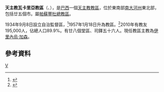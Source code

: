 {{Infobox Roman Catholic diocese
|name=瓦卡里亞
|jurisdiction=教區
|latin = Dioecesis Vaccariensis
|image =
|caption =
|location = [[巴西|巴西]]
|territory = [[南大河州|南大河州]]東北部
|population = 195,000
|rite = [[罗马礼|罗马礼]]
|patron =
|province = 帕蘇豐杜
|established = 1934年
|cathedral = [[聖母主教座堂_(瓦卡里亞)|聖母主教座堂]]
|co-cathedral =
|leadership = 主教
|website =
|patriarch=
|metropolitan =
|ordinary = 伊里內烏·加森
|coadjutor archbishop =
|coadjutor bishop =
|auxiliary =
|emeritus =
}}
'''天主教瓦卡里亞教區'''（{{lang-la|Dioecesis Vaccariensis}}、{{lang-pt|Diocese de Vacaria}}），是[[巴西|巴西]]一個[[天主教|天主教]][[教區|教區]]，位於東南部[[南大河州|南大河州]]東北部，包括廿五個市。屬[[天主教帕蘇豐杜總教區|帕蘇豐杜總教區]]。

1934年9月8日設立自治監督區，<ref>{{cite journal
|journal=[[宗座公報|宗座公報]]
|publisher=梵蒂岡出版社
|date=1935年
|volume=27
|title=''Dominici Gregis''
|page=356
|url=http://www.vatican.va/archive/aas/documents/AAS%2027%20%5B1935%5D%20-%20ocr.pdf
|access-date=2013-11-08
|archive-date=2018-10-05
|archive-url=https://web.archive.org/web/20181005211840/http://www.vatican.va/archive/aas/documents/AAS%2027%20%5B1935%5D%20-%20ocr.pdf
|dead-url=no
}}</ref>1957年1月18日升為教區。<ref>{{cite journal
|journal=[[宗座公報|宗座公報]]
|publisher=梵蒂岡出版社
|date=1957年
|volume=49
|title=''Qui vicaria potestate''
|page=393
|url=http://www.vatican.va/archive/aas/documents/AAS%2049%20%5B1957%5D%20-%20ocr.pdf
|access-date=2013-11-08
|archive-date=2010-03-27
|archive-url=https://web.archive.org/web/20100327070714/http://www.vatican.va/archive/aas/documents/AAS%2049%20%5B1957%5D%20-%20ocr.pdf
|dead-url=no
}}</ref>2010年有教友195,000人，佔總人口89.9%。有廿八個堂區、司鐸五十六人。現任教區主教為[[伊里內烏·加森|伊里內烏·加森]]。

==參考資料==
{{reflist}}
[[Category:巴西天主教教區|V]]